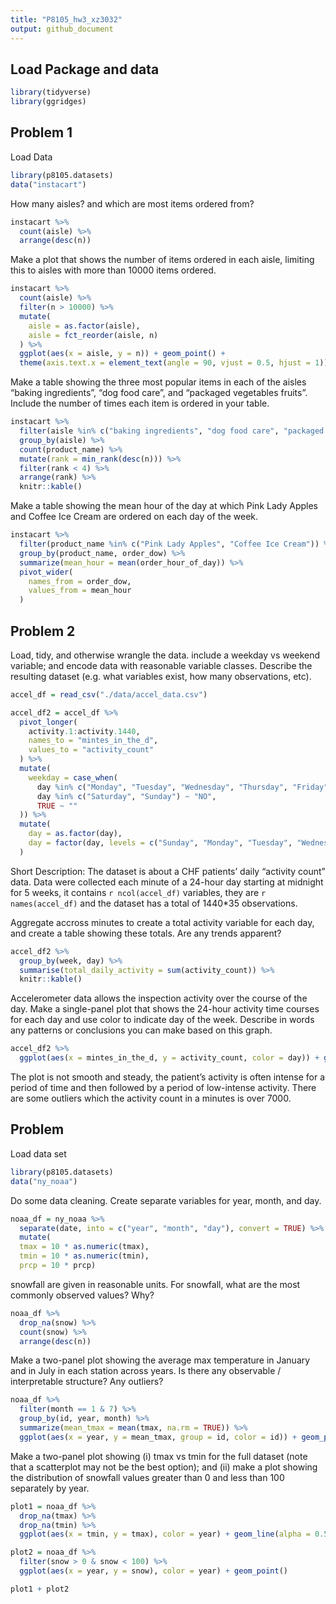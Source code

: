 ```yaml
---
title: "P8105_hw3_xz3032"
output: github_document
---
```


## Load Package and data
```r
library(tidyverse)
library(ggridges)
```

## Problem 1
Load Data
```r
library(p8105.datasets)
data("instacart")
```

How many aisles? and which are most items ordered from?
```r
instacart %>%
  count(aisle) %>%
  arrange(desc(n))
```

Make a plot that shows the number of items ordered in each aisle, limiting this to aisles with more than 10000 items ordered. 
```r
instacart %>%
  count(aisle) %>%
  filter(n > 10000) %>%
  mutate(
    aisle = as.factor(aisle),
    aisle = fct_reorder(aisle, n)
  ) %>%
  ggplot(aes(x = aisle, y = n)) + geom_point() +
  theme(axis.text.x = element_text(angle = 90, vjust = 0.5, hjust = 1))
```

Make a table showing the three most popular items in each of the aisles “baking ingredients”, “dog food care”, and “packaged vegetables fruits”. Include the number of times each item is ordered in your table.
```r
instacart %>%
  filter(aisle %in% c("baking ingredients", "dog food care", "packaged vegetables fruits")) %>%
  group_by(aisle) %>%
  count(product_name) %>%
  mutate(rank = min_rank(desc(n))) %>%
  filter(rank < 4) %>%
  arrange(rank) %>%
  knitr::kable()
```

Make a table showing the mean hour of the day at which Pink Lady Apples and Coffee Ice Cream are ordered on each day of the week.
```r
instacart %>%
  filter(product_name %in% c("Pink Lady Apples", "Coffee Ice Cream")) %>%
  group_by(product_name, order_dow) %>%
  summarize(mean_hour = mean(order_hour_of_day)) %>%
  pivot_wider(
    names_from = order_dow,
    values_from = mean_hour
  )
```

## Problem 2
Load, tidy, and otherwise wrangle the data. include a weekday vs weekend variable; and encode data with reasonable variable classes. Describe the resulting dataset (e.g. what variables exist, how many observations, etc).
```r
accel_df = read_csv("./data/accel_data.csv")

accel_df2 = accel_df %>%
  pivot_longer(
    activity.1:activity.1440,
    names_to = "mintes_in_the_d",
    values_to = "activity_count"
  ) %>%
  mutate(
    weekday = case_when(
      day %in% c("Monday", "Tuesday", "Wednesday", "Thursday", "Friday") ~ "YES",
      day %in% c("Saturday", "Sunday") ~ "NO",
      TRUE ~ ""
  )) %>%
  mutate(
    day = as.factor(day),
    day = factor(day, levels = c("Sunday", "Monday", "Tuesday", "Wednesday", "Thursday", "Friday", "Saturday"))
  )
```
Short Description: The dataset is about a CHF patients' daily "activity count" data.  Data were collected each minute of a 24-hour day starting at midnight for 5 weeks, it contains `r ncol(accel_df)` variables, they are `r names(accel_df)` and the dataset has a total of 1440*35 observations.  

Aggregate accross minutes to create a total activity variable for each day, and create a table showing these totals. Are any trends apparent?
```r
accel_df2 %>%
  group_by(week, day) %>%
  summarise(total_daily_activity = sum(activity_count)) %>%
  knitr::kable()
```

Accelerometer data allows the inspection activity over the course of the day. Make a single-panel plot that shows the 24-hour activity time courses for each day and use color to indicate day of the week. Describe in words any patterns or conclusions you can make based on this graph.
```r
accel_df2 %>%
  ggplot(aes(x = mintes_in_the_d, y = activity_count, color = day)) + geom_point(alpha = 0.5) + geom_line(alpha = 0.5)
```
The plot is not smooth and steady, the patient's activity is often intense for a period of time and then followed by a period of low-intense activity.  There are some outliers which the activity count in a minutes is over 7000.  

## Problem 

Load data set
```r
library(p8105.datasets)
data("ny_noaa")
```

Do some data cleaning. Create separate variables for year, month, and day. 
```r
noaa_df = ny_noaa %>% 
  separate(date, into = c("year", "month", "day"), convert = TRUE) %>%
  mutate(
  tmax = 10 * as.numeric(tmax), 
  tmin = 10 * as.numeric(tmin),
  prcp = 10 * prcp)
```
snowfall are given in reasonable units. For snowfall, what are the most commonly observed values? Why?
```r
noaa_df %>%
  drop_na(snow) %>%
  count(snow) %>%
  arrange(desc(n))
```
  
Make a two-panel plot showing the average max temperature in January and in July in each station across years. Is there any observable / interpretable structure? Any outliers?
```r
noaa_df %>%
  filter(month == 1 & 7) %>%
  group_by(id, year, month) %>%
  summarize(mean_tmax = mean(tmax, na.rm = TRUE)) %>%
  ggplot(aes(x = year, y = mean_tmax, group = id, color = id)) + geom_point() + geom_path()
```

    
Make a two-panel plot showing (i) tmax vs tmin for the full dataset (note that a scatterplot may not be the best option); and (ii) make a plot showing the distribution of snowfall values greater than 0 and less than 100 separately by year.
```r
plot1 = noaa_df %>%
  drop_na(tmax) %>%
  drop_na(tmin) %>%
  ggplot(aes(x = tmin, y = tmax), color = year) + geom_line(alpha = 0.5)

plot2 = noaa_df %>% 
  filter(snow > 0 & snow < 100) %>%
  ggplot(aes(x = year, y = snow), color = year) + geom_point()

plot1 + plot2
```


  

  

  